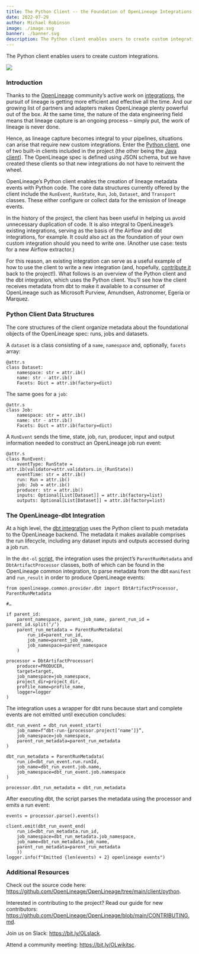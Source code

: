 ```yaml
---
title: The Python Client -- the Foundation of OpenLineage Integrations
date: 2022-07-29
author: Michael Robinson
image: ./image.svg
banner: ./banner.svg
description: The Python client enables users to create custom integrations.
---
```

The Python client enables users to create custom integrations.

![](./banner.svg#full-width)

<!--truncate-->

### Introduction

Thanks to the [OpenLineage](https://github.com/OpenLineage/OpenLineage) community’s active work on [integrations](https://github.com/OpenLineage/OpenLineage/tree/main/integration), the pursuit of lineage is getting more efficient and effective all the time. And our growing list of partners and adapters makes OpenLineage plenty powerful out of the box. At the same time, the nature of the data engineering field means that lineage capture is an ongoing process – simply put, the work of lineage is never done.

Hence, as lineage capture becomes integral to your pipelines, situations can arise that require new custom integrations. Enter the [Python client](https://github.com/OpenLineage/OpenLineage/tree/main/client/python), one of two built-in clients included in the project (the other being the [Java client](https://github.com/OpenLineage/OpenLineage/tree/main/client/java)). The OpenLineage spec is defined using JSON schema, but we have created these clients so that new integrations do not have to reinvent the wheel. 

OpenLineage’s Python client enables the creation of lineage metadata events with Python code. The core data structures currently offered by the client include the `RunEvent`, `RunState`, `Run`, `Job`, `Dataset`, and `Transport` classes. These either configure or collect data for the emission of lineage events.

In the history of the project, the client has been useful in helping us avoid unnecessary duplication of code. It is also integral to OpenLineage’s existing integrations, serving as the basis of the Airflow and dbt integrations, for example. It could also act as the foundation of your own custom integration should you need to write one. (Another use case: tests for a new Airflow extractor.)

For this reason, an existing integration can serve as a useful example of how to use the client to write a new integration (and, hopefully, [contribute it](https://github.com/OpenLineage/OpenLineage/blob/main/CONTRIBUTING.md) back to the project!). What follows is an overview of the Python client and the dbt integration, which uses the Python client. You’ll see how the client receives metadata from dbt to make it available to a consumer of OpenLineage such as Microsoft Purview, Amundsen, Astronomer, Egeria or Marquez.

### Python Client Data Structures

The core structures of the client organize metadata about the foundational objects of the OpenLineage spec: runs, jobs and datasets.

A `dataset` is a class consisting of a `name`, `namespace` and, optionally, `facets` array:

```
@attr.s
class Dataset:
	namespace: str = attr.ib()
	name: str - attr.ib()
	Facets: Dict = attr.ib(factory=dict)
```

The same goes for a `job`:

```
@attr.s
class Job:
	namespace: str = attr.ib()
	name: str - attr.ib()
	Facets: Dict = attr.ib(factory=dict)
```

A `RunEvent` sends the time, state, job, run, producer, input and output information needed to construct an OpenLineage job run event:

```
@attr.s 
class RunEvent:
	eventType: RunState = attr.ib(validator=attr.validators.in_(RunState))
	eventTime: str = attr.ib()
	run: Run = attr.ib()
	job: Job = attr.ib()
	producer: str = attr.ib()
	inputs: Optional[List[Dataset]] = attr.ib(factory=list)
	outputs: Optional[List[Dataset]] = attr.ib(factory=list)
```
### The OpenLineage-dbt Integration

At a high level, the [dbt integration](https://github.com/OpenLineage/OpenLineage/tree/main/integration/dbt) uses the Python client to push metadata to the OpenLineage backend. The metadata it makes available comprises the run lifecycle, including any dataset inputs and outputs accessed during a job run.

In the `dbt-ol` [script](https://github.com/OpenLineage/OpenLineage/blob/main/integration/dbt/scripts/dbt-ol), the integration uses the project’s `ParentRunMetadata` and `DbtArtifactProcessor` classes, both of which can be found in the OpenLineage common integration, to parse metadata from the dbt `manifest` and `run_result` in order to produce OpenLineage events:  

```
from openlineage.common.provider.dbt import DbtArtifactProcessor, ParentRunMetadata

#…

if parent_id:
	parent_namespace, parent_job_name, parent_run_id = parent_id.split(‘/’)
	parent_run_metadata = ParentRunMetadata(
		run_id=parent_run_id,
		job_name=parent_job_name,
		job_namespace=parent_namespace
	)

processor = DbtArtifactProcessor(
	producer=PRODUCER,
	target=target,
	job_namespace=job_namespace,
	project_dir=project_dir,
	profile_name=profile_name,
	logger=logger
)
```

The integration uses a wrapper for dbt runs because start and complete events are not emitted until execution concludes:

```
dbt_run_event = dbt_run_event_start(
	job_name=f“dbt-run-{processor.project[‘name’]}”,
	job_namespace=job_namespace,
	parent_run_metadata=parent_run_metadata
)

dbt_run_metadata = ParentRunMetadata(
	run_id=dbt_run_event.run.runId,
	job_name=dbt_run_event.job.name,
	job_namespace=dbt_run_event.job.namespace
)

processor.dbt_run_metadata = dbt_run_metadata
```

After executing dbt, the script parses the metadata using the processor and emits a run event:

```
events = processor.parse().events()

client.emit(dbt_run_event_end(
	run_id=dbt_run_metadata.run_id,
	job_namespace=dbt_run_metadata.job_namespace,
	job_name=dbt_run_metadata.job_name,
	parent_run_metadata=parent_run_metadata
	))
logger.info(f"Emitted {len(events) + 2} openlineage events")
```

### Additional Resources

Check out the source code here: https://github.com/OpenLineage/OpenLineage/tree/main/client/python.

Interested in contributing to the project? Read our guide for new contributors: https://github.com/OpenLineage/OpenLineage/blob/main/CONTRIBUTING.md.

Join us on Slack: https://bit.ly/OLslack.

Attend a community meeting: https://bit.ly/OLwikitsc.
